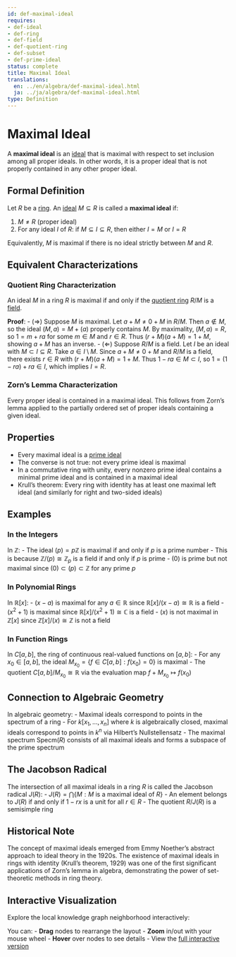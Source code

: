 ```yaml
---
id: def-maximal-ideal
requires:
- def-ideal
- def-ring
- def-field
- def-quotient-ring
- def-subset
- def-prime-ideal
status: complete
title: Maximal Ideal
translations:
  en: ../en/algebra/def-maximal-ideal.html
  ja: ../ja/algebra/def-maximal-ideal.html
type: Definition
---
```


# Maximal Ideal {#def-maximal-ideal}

A **maximal ideal** is an [ideal](def-ideal.qmd) that is maximal with respect to set inclusion among all proper ideals. In other words, it is a proper ideal that is not properly contained in any other proper ideal.

## Formal Definition

Let $R$ be a [ring](def-ring.qmd). An [ideal](def-ideal.qmd) $M \subseteq R$ is called a **maximal ideal** if:

1. $M \neq R$ (proper ideal)
2. For any ideal $I$ of $R$: if $M \subseteq I \subseteq R$, then either $I = M$ or $I = R$

Equivalently, $M$ is maximal if there is no ideal strictly between $M$ and $R$.

## Equivalent Characterizations

### Quotient Ring Characterization

An ideal $M$ in a ring $R$ is maximal if and only if the [quotient ring](def-quotient-ring.qmd) $R/M$ is a [field](def-field.qmd).

**Proof**:
- ($\Rightarrow$) Suppose $M$ is maximal. Let $a + M \neq 0 + M$ in $R/M$. Then $a \notin M$, so the ideal $(M, a) = M + (a)$ properly contains $M$. By maximality, $(M, a) = R$, so $1 = m + ra$ for some $m \in M$ and $r \in R$. Thus $(r + M)(a + M) = 1 + M$, showing $a + M$ has an inverse.
- ($\Leftarrow$) Suppose $R/M$ is a field. Let $I$ be an ideal with $M \subset I \subseteq R$. Take $a \in I \setminus M$. Since $a + M \neq 0 + M$ and $R/M$ is a field, there exists $r \in R$ with $(r + M)(a + M) = 1 + M$. Thus $1 - ra \in M \subset I$, so $1 = (1 - ra) + ra \in I$, which implies $I = R$.

### Zorn's Lemma Characterization

Every proper ideal is contained in a maximal ideal. This follows from Zorn's lemma applied to the partially ordered set of proper ideals containing a given ideal.

## Properties

- Every maximal ideal is a [prime ideal](def-prime-ideal.qmd)
- The converse is not true: not every prime ideal is maximal
- In a commutative ring with unity, every nonzero prime ideal contains a minimal prime ideal and is contained in a maximal ideal
- Krull's theorem: Every ring with identity has at least one maximal left ideal (and similarly for right and two-sided ideals)

## Examples

### In the Integers

In $\mathbb{Z}$:
- The ideal $(p) = p\mathbb{Z}$ is maximal if and only if $p$ is a prime number
- This is because $\mathbb{Z}/(p) \cong \mathbb{Z}_p$ is a field if and only if $p$ is prime
- $(0)$ is prime but not maximal since $(0) \subset (p) \subset \mathbb{Z}$ for any prime $p$

### In Polynomial Rings

In $\mathbb{R}[x]$:
- $(x - a)$ is maximal for any $a \in \mathbb{R}$ since $\mathbb{R}[x]/(x - a) \cong \mathbb{R}$ is a field
- $(x^2 + 1)$ is maximal since $\mathbb{R}[x]/(x^2 + 1) \cong \mathbb{C}$ is a field
- $(x)$ is not maximal in $\mathbb{Z}[x]$ since $\mathbb{Z}[x]/(x) \cong \mathbb{Z}$ is not a field

### In Function Rings

In $C[a,b]$, the ring of continuous real-valued functions on $[a,b]$:
- For any $x_0 \in [a,b]$, the ideal $M_{x_0} = \{f \in C[a,b] : f(x_0) = 0\}$ is maximal
- The quotient $C[a,b]/M_{x_0} \cong \mathbb{R}$ via the evaluation map $f + M_{x_0} \mapsto f(x_0)$

## Connection to Algebraic Geometry

In algebraic geometry:
- Maximal ideals correspond to points in the spectrum of a ring
- For $k[x_1, \ldots, x_n]$ where $k$ is algebraically closed, maximal ideals correspond to points in $k^n$ via Hilbert's Nullstellensatz
- The maximal spectrum $\text{Specm}(R)$ consists of all maximal ideals and forms a subspace of the prime spectrum

## The Jacobson Radical

The intersection of all maximal ideals in a ring $R$ is called the Jacobson radical $J(R)$:
- $J(R) = \bigcap \{M : M \text{ is a maximal ideal of } R\}$
- An element belongs to $J(R)$ if and only if $1 - rx$ is a unit for all $r \in R$
- The quotient $R/J(R)$ is a semisimple ring

## Historical Note

The concept of maximal ideals emerged from Emmy Noether's abstract approach to ideal theory in the 1920s. The existence of maximal ideals in rings with identity (Krull's theorem, 1929) was one of the first significant applications of Zorn's lemma in algebra, demonstrating the power of set-theoretic methods in ring theory.

## Interactive Visualization

Explore the local knowledge graph neighborhood interactively:

::: {.graph-viz data-id="def-maximal-ideal" data-width="700" data-height="500"}
:::

You can:
- **Drag** nodes to rearrange the layout
- **Zoom** in/out with your mouse wheel
- **Hover** over nodes to see details
- View the [full interactive version](../../output/interactive/en/def-maximal-ideal.html){target="_blank"}
